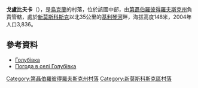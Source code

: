 {{coord|48|53|10|N|35|19|42|E|scale:30000_region:UA|display=title}}

'''戈盧比夫卡'''（{{lang-uk|Голубівка}}），是[[烏克蘭|烏克蘭]]的村落，位於該國中部，由[[第聶伯羅彼得羅夫斯克州|第聶伯羅彼得羅夫斯克州]]負責管轄，處於[[新莫斯科斯克_(烏克蘭)|新莫斯科斯克]]以北35公里的[[基利琴河|基利琴河]]畔，海拔高度148米，2004年人口3,836。

==參考資料==
* [http://gska2.rada.gov.ua/pls/z7502/A005?rdat1=06.12.2007&rf7571=5853 Голубівка]{{dead link|date=2018年3月 |bot=InternetArchiveBot |fix-attempted=yes }}
* [http://weather.in.ua/ua/dnepropetrovskaja/5430 Погода в селі Голубівка] {{Wayback|url=http://weather.in.ua/ua/dnepropetrovskaja/5430 |date=20160607084348 }}

{{DEFAULTSORT:Голубівка}}
[[Category:第聶伯羅彼得羅夫斯克州村落|Category:第聶伯羅彼得羅夫斯克州村落]]
[[Category:新莫斯科斯克區村落|Category:新莫斯科斯克區村落]]


{{Dnipropetrovsk-geo-stub}}